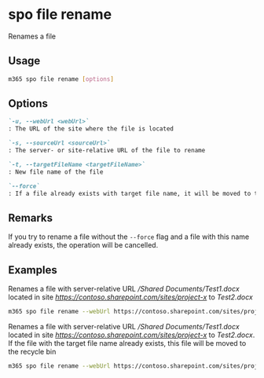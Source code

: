 
# spo file rename

Renames a file

## Usage

```sh
m365 spo file rename [options]
```

## Options

```md defintion-list
`-u, --webUrl <webUrl>`
: The URL of the site where the file is located

`-s, --sourceUrl <sourceUrl>`
: The server- or site-relative URL of the file to rename

`-t, --targetFileName <targetFileName>`
: New file name of the file

`--force`
: If a file already exists with target file name, it will be moved to the recycle bin. If omitted, the rename operation will be canceled if a file already exists with the specified file name
```

<Global />

## Remarks

If you try to rename a file without the `--force` flag and a file with this name already exists, the operation will be cancelled.

## Examples

Renames a file with server-relative URL _/Shared Documents/Test1.docx_ located in site _<https://contoso.sharepoint.com/sites/project-x>_ to _Test2.docx_

```sh
m365 spo file rename --webUrl https://contoso.sharepoint.com/sites/project-x --sourceUrl '/Shared Documents/Test1.docx' --targetFileName 'Test2.docx'
```

Renames a file with server-relative URL _/Shared Documents/Test1.docx_ located in site _<https://contoso.sharepoint.com/sites/project-x>_ to _Test2.docx_. If the file with the target file name already exists, this file will be moved to the recycle bin

```sh
m365 spo file rename --webUrl https://contoso.sharepoint.com/sites/project-x --sourceUrl '/Shared Documents/Test1.docx' --targetFileName 'Test2.docx' --force
```
